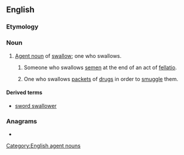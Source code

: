 ==English==

===Etymology===
{{suffix|en|swallow|er}}

===Noun===
{{en-noun}}

# [[agent noun|Agent noun]] of [[swallow]]; one who swallows.
## {{lb|en|vulgar|slang}} Someone who swallows [[semen]] at the end of an act of [[fellatio]].
## One who swallows [[packet]]s of [[drug]]s in order to [[smuggle]] them.

====Derived terms====
* [[sword swallower]]

===Anagrams===
* {{anagrams|en|reswallow|wallowers}}

[[Category:English agent nouns]]
